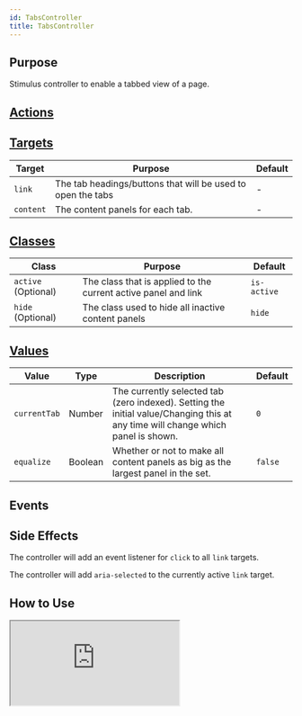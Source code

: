 ```yaml
---
id: TabsController
title: TabsController
---
```




## Purpose

Stimulus controller to enable a tabbed view of a page.

## [Actions](https://stimulus.hotwire.dev/reference/actions)
<NoActions/>

## [Targets](https://stimulus.hotwire.dev/reference/targets)

| Target    | Purpose                                                     | Default |
|-----------|-------------------------------------------------------------|---------|
| `link`    | The tab headings/buttons that will be used to open the tabs | -       |
| `content` | The content panels for each tab.                            | -       |

## [Classes](https://stimulus.hotwire.dev/reference/classes)

| Class               | Purpose                                                        | Default     |
|---------------------|----------------------------------------------------------------|-------------|
| `active` (Optional) | The class that is applied to the current active panel and link | `is-active` |
| `hide` (Optional)   | The class used to hide all inactive content panels             | `hide`      |

## [Values](https://stimulus.hotwire.dev/reference/values)

| Value        | Type    | Description                                                                                                                      | Default |
|--------------|---------|----------------------------------------------------------------------------------------------------------------------------------|---------|
| `currentTab` | Number  | The currently selected tab (zero indexed). Setting the initial value/Changing this at any time will change which panel is shown. | `0`     |
| `equalize`   | Boolean | Whether or not to make all content panels as big as the largest panel in the set.                                                | `false` |

## Events
<NoEvents/>

## Side Effects

The controller will add an event listener for `click` to all `link` targets.

The controller will add `aria-selected` to the currently active `link` target.

## How to Use


<iframe
  src="https:///stimulus-library.netlify.app/controllers/tabs_controller.html"
  style={{width: "100%", height: "500px", border: "0", borderRadius: "4px", overflow: "hidden"}}
  sandbox="allow-forms allow-modals allow-popups allow-presentation allow-same-origin allow-scripts"
/>

